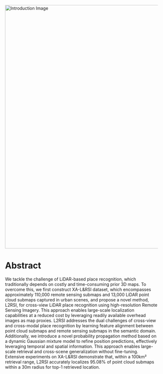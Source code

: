 <img src="./introduction3.jpg" alt="Introduction Image" width="800" style="display: block; margin-left: auto; margin-right: auto;" />

# Abstract

We tackle the challenge of LiDAR-based place recognition, which traditionally depends on costly and time-consuming prior 3D maps. 
To overcome this, we first construct XA-L\&RSI dataset, which encompasses approximately 110,000 remote sensing submaps and 13,000 LiDAR point cloud submaps captured in urban scenes, and propose a novel method, L2RSI, for cross-view LiDAR place recognition using high-resolution Remote Sensing Imagery. This approach enables large-scale localization capabilities at a reduced cost by leveraging readily available overhead images as map proxies. L2RSI addresses the dual challenges of cross-view and cross-modal place recognition by learning feature alignment between point cloud submaps and remote sensing submaps in the semantic domain. Additionally, we introduce a novel probability propagation method based on a dynamic Gaussian mixture model to refine position predictions, effectively leveraging temporal and spatial information. This approach enables large-scale retrieval and cross-scene generalization without fine-tuning. Extensive experiments on XA-L\&RSI demonstrate that, within a 100km² retrieval range, L2RSI accurately localizes 95.08% of point cloud submaps within a 30m radius for top-1 retrieved location.
